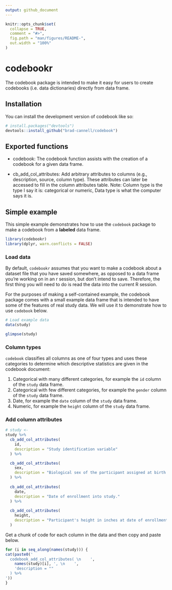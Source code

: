 ```yaml
---
output: github_document
---
```


<!-- README.md is generated from README.Rmd. Please edit that file -->

```r
knitr::opts_chunk$set(
  collapse = TRUE,
  comment = "#>",
  fig.path = "man/figures/README-",
  out.width = "100%"
)
```

# codebookr

<!-- badges: start -->
<!-- badges: end -->

The codebook package is intended to make it easy for users to create codebooks (i.e. data dictionaries) directly from data frame.

## Installation

You can install the development version of codebook like so:

```r
# install.packages("devtools")
devtools::install_github("brad-cannell/codebook")
```

## Exported functions

* codebook: The codebook function assists with the creation of a codebook for a given data frame.   

* cb_add_col_attributes: Add arbitrary attributes to columns (e.g., description, source, column type). These attributes can later be accessed to fill in the column attributes table. Note: Column type is the type I say it is: categorical or numeric, Data type is what the computer says it is.

## Simple example

This simple example demonstrates how to use the `codebook` package to make a codebook from a **labeled** data frame. 

```r
library(codebookr)
library(dplyr, warn.conflicts = FALSE)
```

### Load data

By default, `codebookr` assumes that you want to make a codebook about a dataset file that you have saved somewhere, as opposed to a data frame you're working on in an r session, but don't intend to save. Therefore, the first thing you will need to do is read the data into the current R session.

For the purposes of making a self-contained example, the codebook package comes with a small example data frame that is intended to have some of the features of real study data. We will use it to demonstrate how to use `codebook` below. 

```r
# Load example data
data(study)
```

```r
glimpse(study)
```

### Column types

`codebook` classifies all columns as one of four types and uses these categories to determine which descriptive statistics are given in the codebook document:

1. Categorical with many different categories, for example the `id` column of the `study` data frame.     
2. Categorical with few different categories, for example the `gender` column of the `study` data frame.     
3. Date, for example the `date` column of the `study` data frame.    
4. Numeric, for example the `height` column of the `study` data frame.    

### Add column attributes

```r
# study <- 
study %>% 
  cb_add_col_attributes(
    id,
    description = "Study identification variable"
  ) %>%

  cb_add_col_attributes(
    sex,
    description = "Biological sex of the participant assigned at birth."
  ) %>%
  
  cb_add_col_attributes(
    date,
    description = "Date of enrollment into study."
  ) %>%
  
  cb_add_col_attributes(
    height,
    description = "Participant's height in inches at date of enrollment."
  ) 
```


Get a chunk of code for each column in the data and then copy and paste below.

```r
for (i in seq_along(names(study))) {
cat(paste0('
  codebook_add_col_attributes( \n    ',
    names(study)[i], ', \n    ',
    'description = ""
  ) %>%
'))
}
```


















